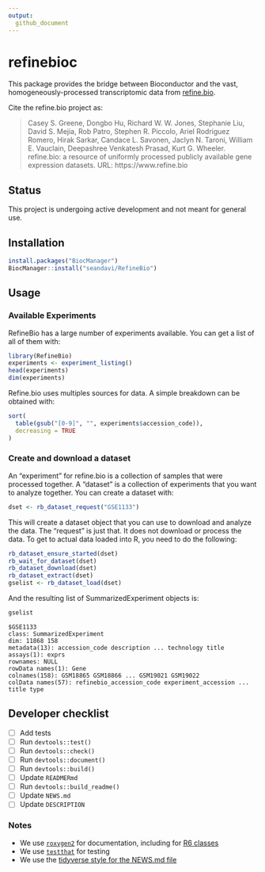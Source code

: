 ```yaml
---
output:
  github_document
---
```


# refinebioc

This package provides the bridge between Bioconductor and the vast, 
homogeneously-processed transcriptomic
data from [refine.bio](https://www.refine.bio).

Cite the refine.bio project as:

> Casey S. Greene, Dongbo Hu, Richard W. W. Jones, Stephanie Liu, David S. Mejia, Rob Patro, Stephen R. Piccolo, Ariel Rodriguez Romero, Hirak Sarkar, Candace L. Savonen, Jaclyn N. Taroni, William E. Vauclain, Deepashree Venkatesh Prasad, Kurt G. Wheeler. refine.bio: a resource of uniformly processed publicly available gene expression datasets. URL: https://www.refine.bio



## Status

This project is undergoing active development and not meant for general use.

## Installation

```r
install.packages("BiocManager")
BiocManager::install("seandavi/RefineBio")
```

## Usage

### Available Experiments

RefineBio has a large number of experiments available.  You can get a list of
all of them with:

```r
library(RefineBio)
experiments <- experiment_listing()
head(experiments)
dim(experiments)
```

Refine.bio uses multiples sources for data. A simple breakdown can
be obtained with:

```r
sort(
  table(gsub("[0-9]", "", experiments$accession_code)),
  decreasing = TRUE
)
```



### Create and download a dataset

An "experiment" for refine.bio is a collection of samples that were
processed together.  A "dataset" is a collection of experiments that
you want to analyze together.  You can create a dataset with:

```r
dset <- rb_dataset_request("GSE1133")
```

This will create a dataset object that you can use to download and
analyze the data.  The "request" is just that. It does not download
or process the data. To get to actual data loaded into R, you
need to do the following:

```r
rb_dataset_ensure_started(dset)
rb_wait_for_dataset(dset)
rb_dataset_download(dset)
rb_dataset_extract(dset)
gselist <- rb_dataset_load(dset)
```

And the resulting list of SummarizedExperiment objects is:

```r
gselist
```

```
$GSE1133
class: SummarizedExperiment 
dim: 11868 158 
metadata(13): accession_code description ... technology title
assays(1): exprs
rownames: NULL
rowData names(1): Gene
colnames(158): GSM18865 GSM18866 ... GSM19021 GSM19022
colData names(57): refinebio_accession_code experiment_accession ... title type
```

## Developer checklist

- [ ]  Add tests
- [ ]  Run `devtools::test()`
- [ ]  Run `devtools::check()`
- [ ]  Run `devtools::document()`
- [ ]  Run `devtools::build()`
- [ ]  Update `READMERmd`
- [ ]  Run `devtools::build_readme()`
- [ ]  Update `NEWS.md`
- [ ]  Update `DESCRIPTION`

### Notes

- We use [`roxygen2`](https://roxygen2.r-lib.org/) for documentation, including for [R6 classes](https://github.com/mlr-org/mlr3/wiki/Roxygen-R6-Guide)
- We use [`testthat`](https://testthat.r-lib.org/) for testing
- We use the [tidyverse style for the NEWS.md file](https://style.tidyverse.org/news.html)